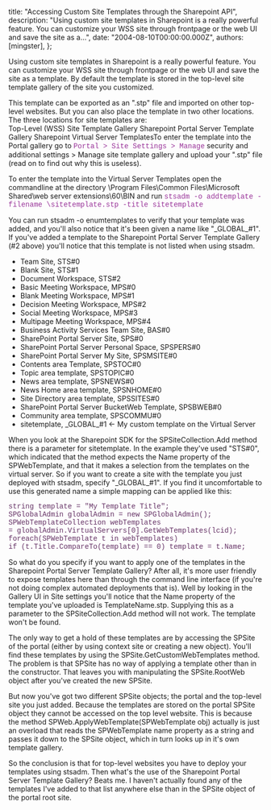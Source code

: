 
  title: "Accessing Custom Site Templates through the Sharepoint API",
  description: "Using custom site templates in Sharepoint is a really powerful feature. You can customize your WSS site through frontpage or the web UI and save the site as a...",
  date: "2004-08-10T00:00:00.000Z",
  authors: [mingster],
};

<p>Using custom site templates in Sharepoint is a really powerful feature. You can customize your WSS site through frontpage or the web UI and save the site as a template. By default the template is stored in the top-level site template gallery of the site you customized.</p>
<p>This template can be exported as an ".stp" file and imported on other top-level websites. But you can also place the template in two other locations. The three locations for site templates are:<br />Top-Level (WSS) Site Template Gallery Sharepoint Portal Server Template Gallery Sharepoint Virtual Server TemplatesTo enter the template into the Portal gallery go to <span style="font-family:courier new;color:#993399;">Portal &gt; Site Settings &gt; Manage</span> security and additional settings &gt; Manage site template gallery and upload your ".stp" file (read on to find out why this is useless).</p>
<p>To enter the template into the Virtual Server Templates open the commandline at the directory \Program Files\Common Files\Microsoft Shared\web server extensions\60\BIN and run <span style="font-family:courier new;color:#993399;">stsadm -o addtemplate -filename \sitetemplate.stp -title sitetemplate</span></p>
<p>You can run stsadm -o enumtemplates to verify that your template was added, and you'll also notice that it's been given a name like "_GLOBAL_#1". If you've added a template to the Sharepoint Portal Server Template Gallery (#2 above) you'll notice that this template is not listed when using stsadm.
<ul>
<li>Team Site, STS#0</li>
<li>Blank Site, STS#1</li>
<li>Document Workspace, STS#2</li>
<li>Basic Meeting Workspace, MPS#0</li>
<li>Blank Meeting Workspace, MPS#1</li>
<li>Decision Meeting Workspace, MPS#2</li>
<li>Social Meeting Workspace, MPS#3</li>
<li>Multipage Meeting Workspace, MPS#4</li>
<li>Business Activity Services Team Site, BAS#0</li>
<li>SharePoint Portal Server Site, SPS#0</li>
<li>SharePoint Portal Server Personal Space, SPSPERS#0</li>
<li>SharePoint Portal Server My Site, SPSMSITE#0</li>
<li>Contents area Template, SPSTOC#0</li>
<li>Topic area template, SPSTOPIC#0</li>
<li>News area template, SPSNEWS#0</li>
<li>News Home area template, SPSNHOME#0</li>
<li>Site Directory area template, SPSSITES#0</li>
<li>SharePoint Portal Server BucketWeb Template, SPSBWEB#0</li>
<li>Community area template, SPSCOMMU#0</li>
<li>sitetemplate, _GLOBAL_#1 &lt;- My custom template on the Virtual Server</li>
</ul>
<p>When you look at the Sharepoint SDK for the SPSiteCollection.Add method there is a parameter for sitetemplate. In the example they've used "STS#0", which indicated that the method expects the Name property of the SPWebTemplate, and that it makes a selection from the templates on the virtual server. So if you want to create a site with the template you just deployed with stsadm, specify "_GLOBAL_#1". If you find it uncomfortable to use this generated name a simple mapping can be applied like this:</p>
<p><span style="font-family:courier new;color:#663366;">string template = "My Template Title"; </span><br /><span style="font-family:courier new;color:#663366;">SPGlobalAdmin globalAdmin = new SPGlobalAdmin();</span><br /><span style="font-family:courier new;color:#663366;">SPWebTemplateCollection webTemplates </span><br /><span style="font-family:courier new;color:#663366;">= globalAdmin.VirtualServers[0].GetWebTemplates(lcid);</span><br /><span style="font-family:courier new;color:#663366;">foreach(SPWebTemplate t in webTemplates) </span><br /><span style="font-family:courier new;color:#663366;">if (t.Title.CompareTo(template) == 0) template = t.Name;</span></p>
<p>So what do you specify if you want to apply one of the templates in the Sharepoint Portal Server Template Gallery? After all, it's more user friendly to expose templates here than through the command line interface (if you're not doing complex automated deployments that is). Well by looking in the Gallery UI in Site settings you'll notice that the Name property of the template you've uploaded is TemplateName.stp. Supplying this as a parameter to the SPSiteCollection.Add method will not work. The template won't be found.</p>
<p>The only way to get a hold of these templates are by accessing the SPSite of the portal (either by using context site or creating a new object). You'll find these templates by using the SPSite.GetCustomWebTemplates method. The problem is that SPSite has no way of applying a template other than in the constructor. That leaves you with manipulating the SPSite.RootWeb object after you've created the new SPSite.</p>
<p>But now you've got two different SPSite objects; the portal and the top-level site you just added. Because the templates are stored on the portal SPSite object they cannot be accessed on the top level website. This is because the method SPWeb.ApplyWebTemplate(SPWebTemplate obj) actually is just an overload that reads the SPWebTemplate name property as a string and passes it down to the SPSite object, which in turn looks up in it's own template gallery.</p>
<p>So the conclusion is that for top-level websites you have to deploy your templates using stsadm. Then what's the use of the Sharepoint Portal Server Template Gallery? Beats me. I haven't actually found any of the templates I've added to that list anywhere else than in the SPSite object of the portal root site.</p>
